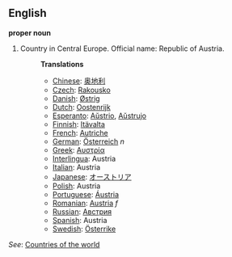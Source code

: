 ==English==

'''proper noun'''

# Country in Central Europe. Official name: Republic of Austria.
#:'''Translations'''
#:*[[Chinese]]: [[奥地利]]
#:*[[Czech]]: [[Rakousko]]
#:*[[Danish]]: [[Østrig]]
#:*[[Dutch]]: [[Oostenrijk]]
#:*[[Esperanto]]: [[Aŭstrio]], [[Aŭstrujo]]
#:*[[Finnish]]: [[Itävalta]]
#:*[[French]]: [[Autriche]]
#:*[[German]]: [[Österreich]] ''n''
#:*[[Greek]]: [[Αυστρία]]
#:*[[Interlingua]]: Austria
#:*[[Italian]]: Austria
#:*[[Japanese]]: [[オーストリア]]
#:*[[Polish]]: Austria
#:*[[Portuguese]]: [[Áustria]]
#:*[[Romanian]]: [[Austria]] ''f''
#:*[[Russian]]: [[Австрия]]
#:*[[Spanish]]: Austria
#:*[[Swedish]]: [[Österrike]]

''See'': [[Countries of the world]]